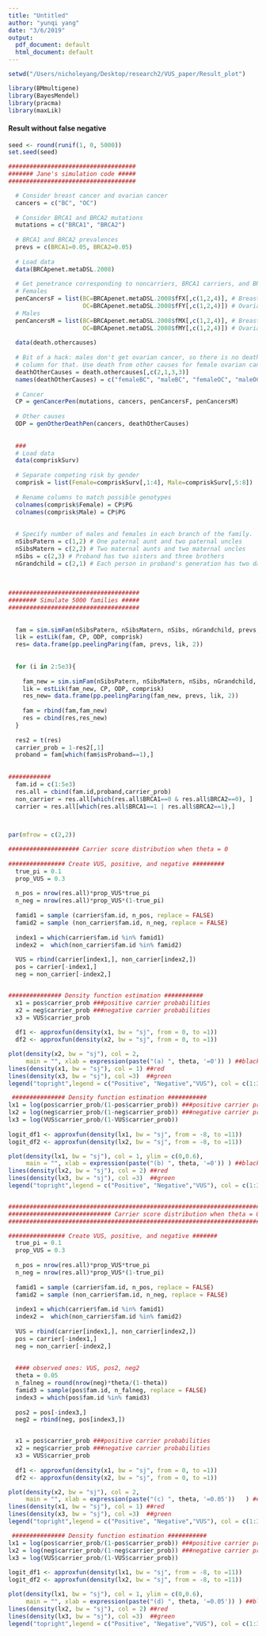 ```yaml
---
title: "Untitled"
author: "yunqi yang"
date: "3/6/2019"
output:
  pdf_document: default
  html_document: default
---
```


```r
setwd("/Users/nicholeyang/Desktop/research2/VUS_paper/Result_plot")

library(BMmultigene)
library(BayesMendel)
library(pracma)
library(maxLik)

```


#### Result without false negative 

```r
seed <- round(runif(1, 0, 5000))
set.seed(seed)

####################################
####### Jane's simulation code #####
####################################

  # Consider breast cancer and ovarian cancer
  cancers = c("BC", "OC")
  
  # Consider BRCA1 and BRCA2 mutations
  mutations = c("BRCA1", "BRCA2")
  
  # BRCA1 and BRCA2 prevalences 
  prevs = c(BRCA1=0.05, BRCA2=0.05) 
  
  # Load data
  data(BRCApenet.metaDSL.2008) 
  
  # Get penetrance corresponding to noncarriers, BRCA1 carriers, and BRCA2 carriers
  # Females 
  penCancersF = list(BC=BRCApenet.metaDSL.2008$fFX[,c(1,2,4)], # Breast cancer
                     OC=BRCApenet.metaDSL.2008$fFY[,c(1,2,4)]) # Ovarian cancer
  # Males
  penCancersM = list(BC=BRCApenet.metaDSL.2008$fMX[,c(1,2,4)], # Breast cancer
                     OC=BRCApenet.metaDSL.2008$fMY[,c(1,2,4)]) # Ovarian cancer
  
  data(death.othercauses) 
  
  # Bit of a hack: males don't get ovarian cancer, so there is no death from other causes
  # column for that. Use death from other causes for female ovarian cancer. 
  deathOtherCauses = death.othercauses[,c(2,1,3,3)] 
  names(deathOtherCauses) = c("femaleBC", "maleBC", "femaleOC", "maleOC")
  
  # Cancer
  CP = genCancerPen(mutations, cancers, penCancersF, penCancersM)
  
  # Other causes
  ODP = genOtherDeathPen(cancers, deathOtherCauses)
  
  
  ### 
  # Load data
  data(compriskSurv)
  
  # Separate competing risk by gender
  comprisk = list(Female=compriskSurv[,1:4], Male=compriskSurv[,5:8])
  
  # Rename columns to match possible genotypes
  colnames(comprisk$Female) = CP$PG 
  colnames(comprisk$Male) = CP$PG
  
  
  # Specify number of males and females in each branch of the family. 
  nSibsPatern = c(1,2) # One paternal aunt and two paternal uncles 
  nSibsMatern = c(2,2) # Two maternal aunts and two maternal uncles
  nSibs = c(2,3) # Proband has two sisters and three brothers 
  nGrandchild = c(2,1) # Each person in proband's generation has two daughters and a son 
  
  
  
#####################################
######## Simulate 5000 families #####
#####################################
  
  
  fam = sim.simFam(nSibsPatern, nSibsMatern, nSibs, nGrandchild, prevs, CP, includeGeno=TRUE)
  lik = estLik(fam, CP, ODP, comprisk)
  res= data.frame(pp.peelingParing(fam, prevs, lik, 2)) 
  
  
  for (i in 2:5e3){
    
    fam_new = sim.simFam(nSibsPatern, nSibsMatern, nSibs, nGrandchild, prevs, CP, includeGeno=TRUE)
    lik = estLik(fam_new, CP, ODP, comprisk)
    res_new= data.frame(pp.peelingParing(fam_new, prevs, lik, 2))
    
    fam = rbind(fam,fam_new)
    res = cbind(res,res_new)
  }
  
  res2 = t(res)
  carrier_prob = 1-res2[,1]
  proband = fam[which(fam$isProband==1),]
  
  
############
  fam.id = c(1:5e3)
  res.all = cbind(fam.id,proband,carrier_prob)
  non_carrier = res.all[which(res.all$BRCA1==0 & res.all$BRCA2==0), ]
  carrier = res.all[which(res.all$BRCA1==1 | res.all$BRCA2==1),]
  



```



```r

par(mfrow = c(2,2))

#################### Carrier score distribution when theta = 0 
  
################ Create VUS, positive, and negative #########
  true_pi = 0.1
  prop_VUS = 0.3
  
  n_pos = nrow(res.all)*prop_VUS*true_pi
  n_neg = nrow(res.all)*prop_VUS*(1-true_pi)
  
  famid1 = sample (carrier$fam.id, n_pos, replace = FALSE)
  famid2 = sample (non_carrier$fam.id, n_neg, replace = FALSE)
  
  index1 = which(carrier$fam.id %in% famid1)
  index2 =  which(non_carrier$fam.id %in% famid2)
  
  VUS = rbind(carrier[index1,], non_carrier[index2,])
  pos = carrier[-index1,]
  neg = non_carrier[-index2,]


############### Density function estimation ###########
  x1 = pos$carrier_prob ###positive carrier probabilities 
  x2 = neg$carrier_prob ###negative carrier probabilities 
  x3 = VUS$carrier_prob  
  
  df1 <- approxfun(density(x1, bw = "sj", from = 0, to =1))
  df2 <- approxfun(density(x2, bw = "sj", from = 0, to =1))

plot(density(x2, bw = "sj"), col = 2,
     main = "", xlab = expression(paste("(a) ", theta, '=0')) ) ##black
lines(density(x1, bw = "sj"), col = 1) ##red
lines(density(x3, bw = "sj"), col =3)  ##green
legend("topright",legend = c("Positive", "Negative","VUS"), col = c(1:3), pch = 20)

 ############### Density function estimation ###########
lx1 = log(pos$carrier_prob/(1-pos$carrier_prob)) ###positive carrier probabilities 
lx2 = log(neg$carrier_prob/(1-neg$carrier_prob)) ###negative carrier probabilities 
lx3 = log(VUS$carrier_prob/(1-VUS$carrier_prob)) 
  
logit_df1 <- approxfun(density(lx1, bw = "sj", from = -8, to =11))
logit_df2 <- approxfun(density(lx2, bw = "sj", from = -8, to =11))

plot(density(lx1, bw = "sj"), col = 1, ylim = c(0,0.6),
     main = "", xlab = expression(paste("(b) ", theta, '=0')) ) ##black
lines(density(lx2, bw = "sj"), col = 2) ##red
lines(density(lx3, bw = "sj"), col =3)  ##green
legend("topright",legend = c("Positive", "Negative","VUS"), col = c(1:3), pch = 20)


############################################################################################
############################# Carrier score distribution when theta = 0.05 ###################
#############################################################################################

################ Create VUS, positive, and negative #######
  true_pi = 0.1
  prop_VUS = 0.3
  
  n_pos = nrow(res.all)*prop_VUS*true_pi
  n_neg = nrow(res.all)*prop_VUS*(1-true_pi)
  
  famid1 = sample (carrier$fam.id, n_pos, replace = FALSE)
  famid2 = sample (non_carrier$fam.id, n_neg, replace = FALSE)
  
  index1 = which(carrier$fam.id %in% famid1)
  index2 =  which(non_carrier$fam.id %in% famid2)
  
  VUS = rbind(carrier[index1,], non_carrier[index2,])
  pos = carrier[-index1,]
  neg = non_carrier[-index2,]
  
  
  #### observed ones: VUS, pos2, neg2 
  theta = 0.05
  n_falneg = round(nrow(neg)*theta/(1-theta))
  famid3 = sample(pos$fam.id, n_falneg, replace = FALSE)
  index3 = which(pos$fam.id %in% famid3)
  
  pos2 = pos[-index3,]
  neg2 = rbind(neg, pos[index3,])


  x1 = pos$carrier_prob ###positive carrier probabilities 
  x2 = neg$carrier_prob ###negative carrier probabilities 
  x3 = VUS$carrier_prob  
  
  df1 <- approxfun(density(x1, bw = "sj", from = 0, to =1))
  df2 <- approxfun(density(x2, bw = "sj", from = 0, to =1))

plot(density(x2, bw = "sj"), col = 2,
     main = "", xlab = expression(paste("(c) ", theta, '=0.05'))   ) ##black
lines(density(x1, bw = "sj"), col = 1) ##red
lines(density(x3, bw = "sj"), col =3)  ##green
legend("topright",legend = c("Positive", "Negative","VUS"), col = c(1:3), pch = 20)

 ############### Density function estimation ###########
lx1 = log(pos$carrier_prob/(1-pos$carrier_prob)) ###positive carrier probabilities 
lx2 = log(neg$carrier_prob/(1-neg$carrier_prob)) ###negative carrier probabilities 
lx3 = log(VUS$carrier_prob/(1-VUS$carrier_prob)) 
  
logit_df1 <- approxfun(density(lx1, bw = "sj", from = -8, to =11))
logit_df2 <- approxfun(density(lx2, bw = "sj", from = -8, to =11))

plot(density(lx1, bw = "sj"), col = 1, ylim = c(0,0.6),
     main = "", xlab = expression(paste("(d) ", theta, '=0.05')) ) ##black
lines(density(lx2, bw = "sj"), col = 2) ##red
lines(density(lx3, bw = "sj"), col =3)  ##green
legend("topright",legend = c("Positive", "Negative","VUS"), col = c(1:3), pch = 20)




```


